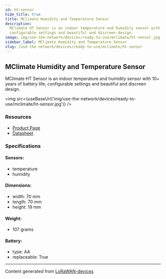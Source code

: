 ```yaml
---
id: ht-sensor
hide_title: true
title: MClimate Humidity and Temperature Sensor
description:
  MClimate HT Sensor is an indoor temperature and humidity sensor with 10+ years of battery life,
  configurable settings and beautiful and discreen design.
image: img/use-the-network/devices/ready-to-use/mclimate/ht-sensor.jpg
sidebar_label: MClimate Humidity and Temperature Sensor
slug: /use-the-network/devices/ready-to-use/mclimate/ht-sensor
---
```



## MClimate Humidity and Temperature Sensor

MClimate HT Sensor is an indoor temperature and humidity sensor with 10+ years of battery life,
configurable settings and beautiful and discreen design.

<img src={useBaseUrl('img/use-the-network/devices/ready-to-use/mclimate/ht-sensor.jpg')} />

### Resources

- [Product Page](https://mclimate.bit.ai/docs/view/fVqYnMSrbXBt3MZa)
- [Datasheet](https://d19bjv63x2j8ah.cloudfront.net/v2/22667/contents/UmkvtxIzRIUT2Td8/mclimate-ht-lorawan-datasheet-en.pdf)

### Specifications

#### Sensors:

- temperature
- humidity

#### Dimensions:

- width: 70 mm
- length: 70 mm
- height: 19 mm

#### Weight:

- 107 grams

#### Battery:

- type: AA
- replaceable: True

---

Content generated from [LoRaWAN-devices](https://github.com/TheThingsNetwork/lorawan-devices)
